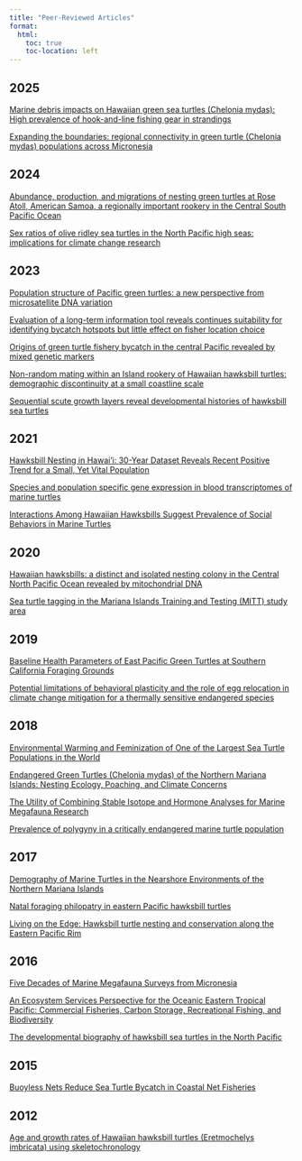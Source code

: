 ```yaml
---
title: "Peer-Reviewed Articles"
format:
  html:
    toc: true
    toc-location: left
---
```


## 2025
::: {.grid}

::: {.card}
[Marine debris impacts on Hawaiian green sea turtles (Chelonia mydas): High prevalence of hook-and-line fishing gear in strandings](https://www.sciencedirect.com/science/article/pii/S0025326X25003443)
:::

::: {.card}
[Expanding the boundaries: regional connectivity in green turtle (Chelonia mydas) populations across Micronesia](https://www.frontiersin.org/journals/marine-science/articles/10.3389/fmars.2025.1558792/full)
:::

:::

## 2024
::: {.grid}

::: {.card}
[Abundance, production, and migrations of nesting green turtles at Rose Atoll, American Samoa, a regionally important rookery in the Central South Pacific Ocean](https://www.frontiersin.org/journals/marine-science/articles/10.3389/fmars.2024.1403240/full)
:::

::: {.card}
[Sex ratios of olive ridley sea turtles in the North Pacific high seas: implications for climate change research](https://www.int-res.com/abstracts/meps/v748/meps14703)
:::

:::

## 2023
::: {.grid}

::: {.card}
[Population structure of Pacific green turtles: a new perspective from microsatellite DNA variation](https://www.frontiersin.org/journals/marine-science/articles/10.3389/fmars.2023.1116941/full)
:::

::: {.card}
[Evaluation of a long-term information tool reveals continues suitability for identifying bycatch hotspots but little effect on fisher location choice](https://www.sciencedirect.com/science/article/pii/S0006320723000125?via%3Dihub)
:::

::: {.card}
[Origins of green turtle fishery bycatch in the central Pacific revealed by mixed genetic markers](https://www.frontiersin.org/journals/marine-science/articles/10.3389/fmars.2023.1112842/full)
:::

::: {.card}
[Non-random mating within an Island rookery of Hawaiian hawksbill turtles: demographic discontinuity at a small coastline scale](https://royalsocietypublishing.org/doi/10.1098/rsos.221547)
:::

::: {.card}
[Sequential scute growth layers reveal developmental histories of hawksbill sea turtles](https://link.springer.com/article/10.1007/s00227-023-04229-w)
:::

:::

## 2021
::: {.grid}

::: {.card}
[Hawksbill Nesting in Hawai'i: 30-Year Dataset Reveals Recent Positive Trend for a Small, Yet Vital Population](https://www.frontiersin.org/journals/marine-science/articles/10.3389/fmars.2021.770424/full)
:::

::: {.card}
[Species and population specific gene expression in blood transcriptomes of marine turtles](https://bmcgenomics.biomedcentral.com/articles/10.1186/s12864-021-07656-5)
:::

::: {.card}
[Interactions Among Hawaiian Hawksbills Suggest Prevalence of Social Behaviors in Marine Turtles](https://bioone.org/journals/chelonian-conservation-and-biology/volume-20/issue-2/CCB-1481.1/Interactions-Among-Hawaiian-Hawksbills-Suggest-Prevalence-of-Social-Behaviors-in/10.2744/CCB-1481.1.short)
:::

:::

## 2020
::: {.grid}

::: {.card}
[Hawaiian hawksbills: a distinct and isolated nesting colony in the Central North Pacific Ocean revealed by mitochondrial DNA](https://link.springer.com/article/10.1007/s10592-020-01287-1)
:::

::: {.card}
[Sea turtle tagging in the Mariana Islands Training and Testing (MITT) study area](https://www.navfac.navy.mil/Portals/68/Documents/Environmental/NEPA/FinalReports/SeaTurtleTaggingMITT.pdf)
:::

:::

## 2019
::: {.grid}

::: {.card}
[Baseline Health Parameters of East Pacific Green Turtles at Southern California Foraging Grounds](https://bioone.org/journals/chelonian-conservation-and-biology/volume-18/issue-2/CCB-1347.1/Baseline-Health-Parameters-of-East-Pacific-Green-Turtles-at-Southern/10.2744/CCB-1347.1.short)
:::

::: {.card}
[Potential limitations of behavioral plasticity and the role of egg relocation in climate change mitigation for a thermally sensitive endangered species](https://onlinelibrary.wiley.com/doi/full/10.1002/ece3.4774)
:::

:::

## 2018
::: {.grid}

::: {.card}
[Environmental Warming and Feminization of One of the Largest Sea Turtle Populations in the World](https://www.cell.com/current-biology/fulltext/S0960-9822%2817%2931539-7?inline-read-more)
:::

::: {.card}
[Endangered Green Turtles (Chelonia mydas) of the Northern Mariana Islands: Nesting Ecology, Poaching, and Climate Concerns](https://www.frontiersin.org/journals/marine-science/articles/10.3389/fmars.2017.00428/full)
:::

::: {.card}
[The Utility of Combining Stable Isotope and Hormone Analyses for Marine Megafauna Research](https://www.frontiersin.org/journals/marine-science/articles/10.3389/fmars.2018.00338/full)
:::

::: {.card}
[Prevalence of polygyny in a critically endangered marine turtle population](https://www.sciencedirect.com/science/article/abs/pii/S0022098117304501#:~:text=Using%20six%20highly%20polymorphic%20microsatellite,a%20common%20mating%20structure%20for)
:::

:::

## 2017
::: {.grid}

::: {.card}
[Demography of Marine Turtles in the Nearshore Environments of the Northern Mariana Islands](https://bioone.org/journals/pacific-science/volume-71/issue-3/71.3.3/Demography-of-Marine-Turtles-in-the-Nearshore-Environments-of-the/10.2984/71.3.3.full)
:::

::: {.card}
[Natal foraging philopatry in eastern Pacific hawksbill turtles](https://royalsocietypublishing.org/doi/10.1098/rsos.170153)
:::

::: {.card}
[Living on the Edge: Hawksbill turtle nesting and conservation along the Eastern Pacific Rim](https://www.researchgate.net/publication/318381176_Living_on_the_Edge_Hawksbill_turtle_nesting_and_conservation_along_the_Eastern_Pacific_Rim)
:::

:::

## 2016
::: {.grid}

::: {.card}
[Five Decades of Marine Megafauna Surveys from Micronesia](https://www.frontiersin.org/journals/marine-science/articles/10.3389/fmars.2015.00116/full)
:::

::: {.card}
[An Ecosystem Services Perspective for the Oceanic Eastern Tropical Pacific: Commercial Fisheries, Carbon Storage, Recreational Fishing, and Biodiversity](https://www.frontiersin.org/journals/marine-science/articles/10.3389/fmars.2016.00050/full)
:::

::: {.card}
[The developmental biography of hawksbill sea turtles in the North Pacific](https://onlinelibrary.wiley.com/doi/full/10.1002/ece3.2034)
:::

:::

## 2015
::: {.grid}

::: {.card}
[Buoyless Nets Reduce Sea Turtle Bycatch in Coastal Net Fisheries](https://conbio.onlinelibrary.wiley.com/doi/full/10.1111/conl.12176)
:::

:::

## 2012
::: {.grid}

::: {.card}
[Age and growth rates of Hawaiian hawksbill turtles (Eretmochelys imbricata) using skeletochronology](https://link.springer.com/article/10.1007/s00227-012-2058-7)
:::

:::




